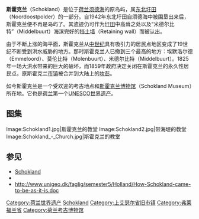 {{unreferenced|time=2015-01-06T12:43:36+00:00}}
{{coord|52.634183|N|5.777875|E|type:isle|display=title}}

{{世界文化遗产概要表
| site_img = File:Schokland4.jpg
| site_img_capt = 斯霍克兰及周围地区
| site_img_width = 250px
| zh_name = 斯霍克兰及周围地区
| en_name = Schokland and Surroundings
| fr_name = 
| country = {{NLD}}
| Region = 欧洲和北美地区
| criterion_c = 	iii, v
| rg_year = 1995年
| ex_rg_year = 
| Danger_year = 
| remarks = 
| org_url = http://whc.unesco.org/en/list/739 739
| map_img = 
| map_img_width =
}}

'''斯霍克兰'''（Schokland）是位于[[荷兰|荷兰]][[须德海|须德海]]的原岛屿，属[[东北圩田|东北圩田]]（Noordoostpolder）的一部分。自1942年东北圩田自须德海中被围垦出来后，斯霍克兰便不再是岛屿了。其遗迹仍可作为[[圩田|圩田]]中高耸之处以及“米德尔比特”（Middelbuurt）海滨完好的[[挡土墙|挡土墙]]（Retaining wall）而被认出。

由于不断上涨的海平面，斯霍克兰从[[中世纪|中世纪]]具有吸引力的居民点地区变成了19世纪不断受到洪水威胁的地方。那时斯霍克兰人已撤到三个最高的地方：埃默洛尔德（Emmeloord）、莫伦比特（Molenbuurt）、米德尔比特（Middelbuurt）。1825年一场大洪水带来的巨大的破坏，而1859年政府决定关闭在斯霍克兰的永久性居民点。原斯霍克兰[[市镇_(荷兰)|市镇]]被合并到大陆上的[[坎彭_(荷兰)|坎彭]]。

如今斯霍克兰是一个受欢迎的考古地点和[[斯霍克兰博物馆|斯霍克兰博物馆]]（Schokland Museum）所在地。它也是[[荷兰|荷兰]]第一个[[UNESCO|UNESCO]][[世界遗产|世界遗产]]。

==图集==
<gallery>
Image:Schokland1.jpg|斯霍克兰的教堂
Image:Schokland2.jpg|带海堤的教堂
Image:Schokland_-_Church.jpg|斯霍克兰的教堂
</gallery>

==参见==
* [http://www.schokland.nl Schokland] {{Wayback|url=http://www.schokland.nl/ |date=20110515141711 }}
* {{wikitravel}}
* http://www.unigeo.dk/faglig/semester5/Holland/How-Schokland-came-to-be-as-it-is.doc {{Wayback|url=http://www.unigeo.dk/faglig/semester5/Holland/How-Schokland-came-to-be-as-it-is.doc |date=20070928113526 }}
{{荷兰的世界遗产}}
{{DEFAULTSORT:Schokland}}
[[Category:荷兰世界遗产|Category:荷兰世界遗产]]
[[Category:歐洲鬼鎮|Schokland]]
[[Category:上艾瑟尔省旧市镇|Category:上艾瑟尔省旧市镇]]
[[Category:弗莱福兰省|Category:弗莱福兰省]]
[[Category:荷兰考古博物馆|Category:荷兰考古博物馆]]